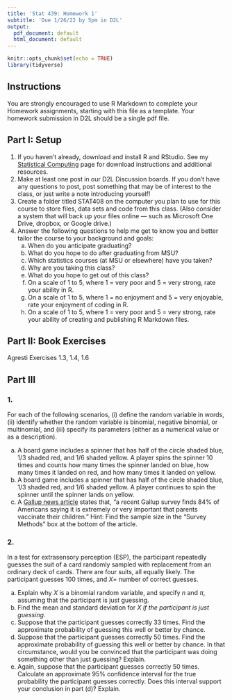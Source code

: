 ```yaml
---
title: 'Stat 439: Homework 1'
subtitle: 'Due 1/26/22 by 5pm in D2L'
output:
  pdf_document: default
  html_document: default
---
```


```r
knitr::opts_chunk$set(echo = TRUE)
library(tidyverse)
```
## Instructions

You are strongly encouraged to use R Markdown to complete your Homework assignments, starting with this file as a template. Your homework submission in D2L should be a single pdf file.

## Part I: Setup

1. If you haven't already, download and install R and RStudio. See my [Statistical Computing](https://staceyhancock.github.io/computing/) page for download instructions and additional resources.
2. Make at least one post in our D2L Discussion boards. If you don't have any questions to post, post something that may be of interest to the class, or just write a note introducing yourself!
3. Create a folder titled STAT408 on the computer you plan to use for this course to store files, data sets and code from this class. (Also consider a system that will back up your files online --- such as Microsoft One Drive, dropbox, or Google drive.)
4. Answer the following questions to help me get to know you and better tailor the course to your background and goals:
    a. When do you anticipate graduating?
    b. What do you hope to do after graduating from MSU?
    c. Which statistics courses (at MSU or elsewhere) have you taken?
    d. Why are you taking this class?
    e. What do you hope to get out of this class?
    f. On a scale of 1 to 5, where 1 = very poor and 5 = very strong, rate your ability in R.
    g. On a scale of 1 to 5, where 1 = no enjoyment and 5 = very enjoyable, rate your enjoyment of coding in R.
    h. On a scale of 1 to 5, where 1 = very poor and 5 = very strong, rate your ability of creating and publishing R Markdown files.
    
## Part II: Book Exercises

Agresti Exercises 1.3, 1.4, 1.6

## Part III

### 1.
For each of the following scenarios, (i) define the random variable in words, (ii) identify whether the random variable is binomial, negative binomial, or multinomial, and (iii) specify its parameters (either as a numerical value or as a description).

a. A board game includes a spinner that has half of the circle shaded blue, 1/3 shaded red, and 1/6 shaded yellow. A player spins the spinner 10 times and counts how many times the spinner landed on blue, how many times it landed on red, and how many times it landed on yellow.
b. A board game includes a spinner that has half of the circle shaded blue, 1/3 shaded red, and 1/6 shaded yellow. A player continues to spin the spinner until the spinner lands on yellow.
c. A [Gallup news article](https://news.gallup.com/poll/276929/fewer-continue-vaccines-important.aspx) states that, "a recent Gallup survey finds 84% of Americans saying it is extremely or very important that parents vaccinate their children." Hint: Find the sample size in the "Survey Methods" box at the bottom of the article. 

### 2.
In a test for extrasensory perception (ESP), the participant repeatedly guesses the suit of a card randomly sampled with replacement from an ordinary deck of cards. There are four suits, all equally likely. The participant guesses 100 times, and $X =$ number of correct guesses.

a. Explain why $X$ is a binomial random variable, and specify $n$ and $\pi$, assuming that the participant is just guessing.
b. Find the mean and standard deviation for $X$ _if the participant is just guessing_.
c. Suppose that the participant guesses correctly 33 times.
Find the approximate probability of guessing this well or
better by chance. 
d. Suppose that the participant guesses correctly 50 times.
Find the approximate probability of guessing this well or
better by chance. In that circumstance, would you be
convinced that the participant was doing something
other than just guessing? Explain.
e. Again, suppose that the participant guesses correctly 50 times. Calculate an approximate 95\% confidence interval for the
true probability the participant guesses correctly. Does this
interval support your conclusion in part (d)? Explain.

